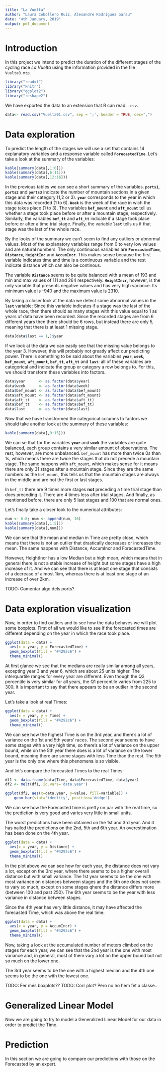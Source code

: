 ```yaml
---
title: "La Vuelta"
author: "Laura Cebollero Ruiz, Alexandre Rodríguez Garau"
date: "4th January, 2019"
output: pdf_document
---
```


# Introduction
In this project we intend to predict the duration of the different stages of the cycling race *La Vuelta* using the information provided in the file $\texttt{Vuelta0.mtp}$. 


```r
library("readxl")
library("knitr")
library("ggplot2")
library("reshape2")
```

We have exported the data to an extension that R can read: `.csv`.

```r
data<- read.csv("Vuelta01.csv", sep = ';', header = TRUE, dec=",")
```


# Data exploration

To predict the length of the stages we will use a set that contains 14 explanatory variables and a response variable called __`ForecastedTime`__. Let's take a look at the summary of the variables:

```r
kable(summary(data[,1:6]))
kable(summary(data[,6:11]))
kable(summary(data[,12:16]))
```

In the previous tables we can see a short summary of the variables. __`ports1`__, __`ports2`__ and __`ports3`__ indicate the number of mountain sections in a given stage and their category (1,2 or 3). __`year`__ corresponds to the year in which this data was recorded (1 to 6). __`Week`__ is the week of the race in wich the stage takes place (1 to 3). The variables __`bef_mount`__ and __`aft_mount`__ tell us whether a stage took place before or after a mountain stage, respectively. Similarly, the variables __`bef_tt`__ and __`aft_tt`__ indicate if a stage took place before or after a time trial stage. Finally, the variable __`last`__ tells us if that stage was the last of the whole race. 

By the looks of the summary we can't seem to find any outliers or abnormal values. Most of the explanatory variables range from 0 to very low values and are natural numbers. The only continuous variables are __`ForecastedTime`__, __`Distance`__, __`HeightInc`__ and __`AccumIncr`__. This makes sense because the first variable indicates time and time is a continuous variable and the rest indicate distance which can also be continous. 

The variable __`Distance`__ seems to be quite balanced with a mean of 193 and min and max values of 111 and 264 respectively. __`HeightIncr`__, however, is the only variable that presents negative values and has very high variance. Its minimum value is -940 and the maximum value is 2310. 

By taking a closer look at the data we detect some abnormal values in the __`last`__ variable: Since this variable indicates if a stage was the last of the whole race, then there should as many stages with this value equal to 1 as years of data have been recorded. Since the recorded stages are from 6 different years then there should be 6 rows, but instead there are only 5, meaning that there is at least 1 missing stage. 

```r
data[data$last == 1,]$year
```

If we look at the data we can easily see that the missing value belongs to the year 3. However, this will probably not greatly affect our predicting power. There is something to be said about the variables __`year`__, __`week`__, __`bef_mount`__, __`aft_mount`__, __`bef_tt`__, __`aft_tt`__ and __`last`__: all of these variables are categorical and indicate the group or category a row belongs to. For this, we should transform these variables into factors.

```r
data$year      <- as.factor(data$year)
data$week      <- as.factor(data$week)
data$bef_mount <- as.factor(data$bef_mount)
data$aft_mount <- as.factor(data$aft_mount)
data$aft_tt    <- as.factor(data$aft_tt)
data$bef_tt    <- as.factor(data$bef_tt)
data$last      <- as.factor(data$last) 
```
\newpage
Now that we have transformed the categorical columns to factors we should take another look at the summary of these variables:

```r
kable(summary(data[,9:15]))
```

We can se that for the variables __`year`__ and __`week`__ the variables are quite balanced, each group contains a very similar amount of observations. The rest, however, are more unbalanced. `bef_mount` has more than twice 0s than 1s, which means there are twice the stages that do not precede a mountain stage. The same happens with `aft_mount`, which makes sense for it means there are only 31 stages after a mountain stage. Since they are the same numbers as the `bef_mount`, this tells us that the mountain stages are always in the middle and are not the first or last stages.

In `bef_tt` there are 9 times more stages **not** preceding a time trial stage than does preceding it. There are 4 times less after trial stages.  And finally, as mentioned before, there are only 5 last stages and 100 that are normal ones.

Let's finally take a closer look to the numerical attributes:
```r
num <- 6:8; num <- append(num, 16)
kable(summary(data[,1:5]))
kable(summary(data[,num]))
```

We can see that the mean and median in Time are pretty close, which means that there is not an outlier that drastically decreases or increases the mean. The same happens with Distance, AccumIncr and ForacastedTime. 

However, HeightIncr has a low Median but a high mean, which means that in general there is not a stable increase of height but some stages have a high increase of it. And we can see that there is at least one stage that consists of a decrease of almost 1km, whereas there is at least one stage of an increase of over 2km.

TODO: Comentar algo dels ports?

# Data exploration visualization

Now, in order to find outliers and to see how the data behaves we will plot some boxplots. First of all we would like to see if the forecasted times are different depending on the year in which the race took place. 

```r
ggplot(data = data) +
  aes(x = year, y = ForecastedTime) +
  geom_boxplot(fill = "#4292c6") +
  theme_minimal()
```

At first glance we see that the medians are really similar among all years, excepting year 3 and year 6, which are about 25 units higher. The interquartile ranges for every year are different. Even though the Q3 percentile is very similar for all years, the Q1 percentile varies from 225 to 300. It is important to say that there appears to be an outlier in the second year.

Let's take a look at real Times:
```r
ggplot(data = data) +
  aes(x = year, y = Time) +
  geom_boxplot(fill = "#4292c6") +
  theme_minimal()
```
 We can see how the highest Time is on the 3rd year, and there's a lot of variance on the
 1st and 5th years' races.
 The second year seems to have some stages with a very high time, so there's a lot of variance on the upper bound,
while on the 5th year there does is a lot of variance on the lower bound, meaning there are some stages with less Time than the rest. 
The 5th year is the only one where this phenomena is so visible.

 And let's compare the forecasted Times to the real Times:
```r
df1 <- data.frame(data$Time, data$ForecastedTime, data$year)
df2 <- melt(df1, id.vars='data.year')

ggplot(df2, aes(x=data.year, y=value, fill=variable)) +
    geom_bar(stat='identity', position='dodge')
```

We can see how the Forecasted time is pretty on par with the real time,
so the prediction is very good and varies very little in small units.

The worst predictions have been obtained on the 1st and 3rd year. And it has nailed
the predictions on the 2nd, 5th and 6th year. An overestimation has been done on the 4th year.

```r
ggplot(data = data) +
  aes(x = year, y = Distance) +
  geom_boxplot(fill = "#4292c6") +
  theme_minimal()
```

In the plot above we can see how for each year, the distance does not vary a lot, except on the 3rd year, where there seems to be a higher overall distance but with small variance. The 1st year seems to be the one with most variance on distances between stages and the 5th one does not seem to vary so much, except on some stages qhere the distance differs more (between 100 and past 250). The 6th year seems to be the year with less variance in distance between stages.

Since the 4th year has very little distance, it may have affected the forecasted Time, which was above the real time.

```r
ggplot(data = data) +
  aes(x = year, y = AccumIncr) +
  geom_boxplot(fill = "#4292c6") +
  theme_minimal()
```
Now, taking a look at the accumulated number of meters climbed on the stages for each year, 
we can see that the 2nd year is the one with most variance and, in general, most of them
vary a lot on the upper bound but not so much on the lower one.

The 3rd year seems to be the one with a highest median and the 4th one seems to be the one with the lowest one.

TODO: Fer més boxplots??
TODO: Corr plot? Pero no ho hem fet a classe..

# Generalized Linear Model

Now we are going to try to model a Generalized Linear Model for our data in order to
predict the Time.


# Prediction

In this section we are going to compare our predictions with those on the Forecasted by an expert.

